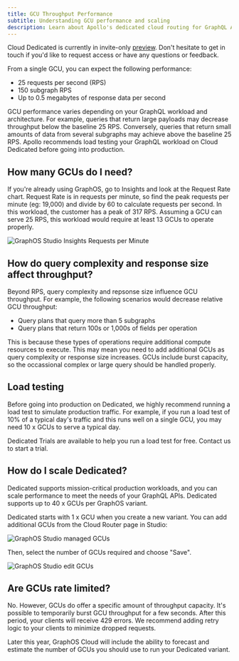```yaml
---
title: GCU Throughput Performance
subtitle: Understanding GCU performance and scaling
description: Learn about Apollo's dedicated cloud routing for GraphQL APIs
---
```


<PreviewFeature>

Cloud Dedicated is currently in invite-only [preview](/graphos/routing/cloud-dedicated#private-preview). Don't hesitate to <TrackableLink href="https://www.apollographql.com/contact-sales?type=dedicated&referrer=docs" eventName="content_contact_cloud">get in touch</TrackableLink> if you'd like to request access or have any questions or feedback.

</PreviewFeature>

From a single GCU, you can expect the following performance:

- 25 requests per second (RPS)
- 150 subgraph RPS
- Up to 0.5 megabytes of response data per second

GCU performance varies depending on your GraphQL workload and architecture. For example, queries that return large payloads may decrease throughput below the baseline 25 RPS. Conversely, queries that return small amounts of data from several subgraphs may achieve above the baseline 25 RPS. Apollo recommends load testing your GraphQL workload on Cloud Dedicated before going into production.

## How many GCUs do I need?

If you're already using GraphOS, go to Insights and look at the Request Rate chart. Request Rate is in requests per minute, so find the peak requests per minute (eg: 19,000) and divide by 60 to calculate requests per second. In this workload, the customer has a peak of 317 RPS. Assuming a GCU can serve 25 RPS, this workload would require at least 13 GCUs to operate properly.

<img
  className="screenshot"
  alt="GraphOS Studio Insights Requests per Minute"
  src="../../../img/cloud-dedicated/studio-rpm.png"
/>

## How do query complexity and response size affect throughput?

Beyond RPS, query complexity and repsonse size influence GCU throughput. For example, the following scenarios would decrease relative GCU throughput:
- Query plans that query more than 5 subgraphs
- Query plans that return 100s or 1,000s of fields per operation

This is because these types of operations require additional compute resources to execute. This may mean you need to add additional GCUs as query complexity or response size increases. GCUs include burst capacity, so the occassional complex or large query should be handled properly.

## Load testing

Before going into production on Dedicated, we highly recommend running a load test to simulate production traffic. For example, if you run a load test of 10% of a typical day's traffic and this runs well on a single GCU, you may need 10 x GCUs to serve a typical day.

Dedicated Trials are available to help you run a load test for free. <TrackableLink href="https://www.apollographql.com/contact-sales?type=dedicated&referrer=docs" eventName="content_contact_cloud">Contact us</TrackableLink> to start a trial.

## How do I scale Dedicated?

Dedicated supports mission-critical production workloads, and you can scale performance to meet the needs of your GraphQL APIs. Dedicated supports up to 40 x GCUs per GraphOS variant.

Dedicated starts with 1 x GCU when you create a new variant. You can add additional GCUs from the Cloud Router page in Studio:

<img
  className="screenshot"
  alt="GraphOS Studio managed GCUs"
  src="../../../img/cloud-dedicated/gcus-manage.png"
/>

Then, select the number of GCUs required and choose "Save".

<img
  className="screenshot"
  alt="GraphOS Studio edit GCUs"
  src="../../../img/cloud-dedicated/gcus-scale.png"
/>

## Are GCUs rate limited? 

No. However, GCUs do offer a specific amount of throughput capacity. It's possible to temporarily burst GCU throughput for a few seconds. After this period, your clients will receive 429 errors. We recommend adding retry logic to your clients to minimize dropped requests. 

Later this year, GraphOS Cloud will include the ability to forecast and estimate the number of GCUs you should use to run your Dedicated variant. 